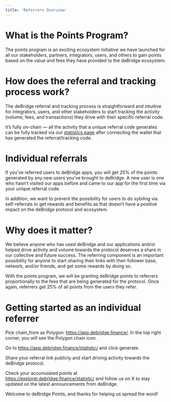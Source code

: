 ```yaml
---
title: 'Referrers Overview'
---
```


# What is the Points Program?

The points program is an exciting ecosystem initiative we have launched for all our stakeholders, partners, integrators, users, and others to gain
points based on the value and fees they have provided to the deBridge ecosystem.  

# How does the referral and tracking process work?
The deBridge referral and tracking process is straightforward and intuitive for integrators, users, and other stakeholders to start tracking the
activity (volume, fees, and transactions) they drive with their specific referral code. 

It’s fully on-chain — all the activity that a unique referral code generates can be fully tracked via our [statistics
page](https://app.debridge.finance/statistic) after connecting the wallet that has generated the referral/tracking code. 

# Individual referrals
If you’ve referred users to deBridge apps, you will get 25% of the points generated by any new users you’ve brought to deBridge. A new user is one who
hasn’t visited our apps before and came to our app for the first time via your unique referral code.

In addition, we want to prevent the possibility for users to do sybiling via self-referrals to get rewards and benefits as that doesn’t have a
positive impact on the deBridge protocol and ecosystem. 

# Why does it matter?
We believe anyone who has used deBridge and our applications and/or helped drive activity and volume towards the protocol deserves a share in our
collective and future success. The referring component is an important possibility for anyone to start sharing their links with their follower base,
network, and/or friends, and get some rewards by doing so. 

With the points program, we will be granting deBridge points to referrers proportionally to the fees that are being generated for the protocol. Once
again, referrers get 25% of all points from the users they refer. 

# Getting started as an individual referrer
Pick chain_from as Polygon: https://app.debridge.finance/. In the top right corner, you will see the Polygon chain icon.

Go to https://app.debridge.finance/statistic/ and click generate.

Share your referral link publicly and start driving activity towards the deBridge protocol.

Check your accumulated points at https://explorer.debridge.finance/statistic/ and follow us on X to stay updated on the latest announcements
from deBridge. 

Welcome to deBridge Points, and thanks for helping us spread the word!
